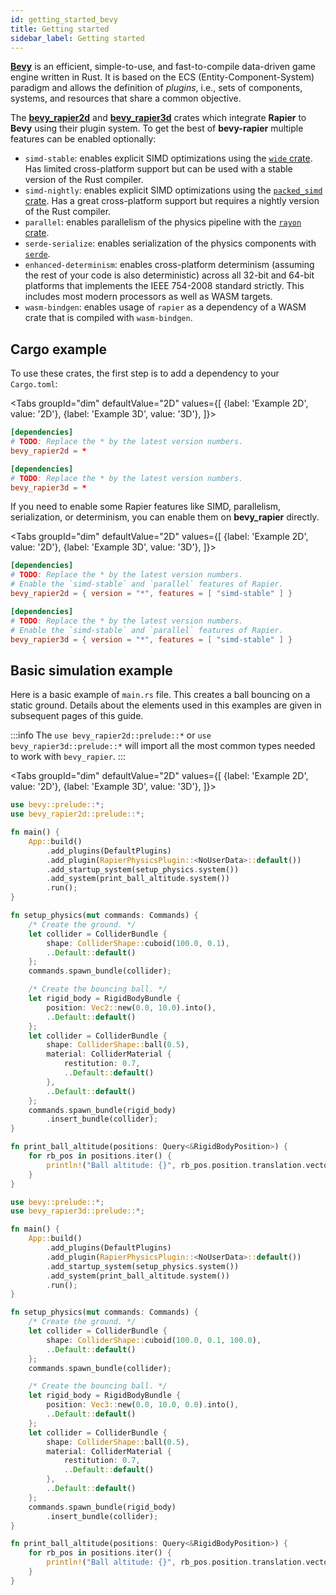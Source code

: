 ```yaml
---
id: getting_started_bevy
title: Getting started
sidebar_label: Getting started
---
```



[**Bevy**](https://bevyengine.org) is an efficient, simple-to-use, and fast-to-compile data-driven game engine written
in Rust. It is based on the ECS (Entity-Component-System) paradigm and allows the definition of _plugins_, i.e., sets
of components, systems, and resources that share a common objective.

The [**bevy_rapier2d**](https://crates.io/crates/bevy_rapier2d) and [**bevy_rapier3d**](https://crates.io/crates/bevy_rapier3d)
crates which integrate **Rapier** to **Bevy** using their plugin system.
To get the best of **bevy-rapier** multiple features can be enabled optionally:
- `simd-stable`: enables explicit SIMD optimizations using the [`wide` crate](https://crates.io/crates/wide).
  Has limited cross-platform support but can be used with a stable version of the Rust compiler.
- `simd-nightly`: enables explicit SIMD optimizations using the [`packed_simd` crate](https://crates.io/crates/packed_simd).
  Has a great cross-platform support but requires a nightly version of the Rust compiler.
- `parallel`: enables parallelism of the physics pipeline with the [`rayon` crate](https://crates.io/crates/rayon).
- `serde-serialize`: enables serialization of the physics components with [`serde`](https://github.com/serde-rs/serde).
- `enhanced-determinism`: enables cross-platform determinism (assuming the rest of your code is also deterministic)
  across all 32-bit and 64-bit platforms that implements the IEEE 754-2008 standard strictly. This includes most modern
  processors as well as WASM targets.
- `wasm-bindgen`: enables usage of `rapier` as a dependency of a WASM crate that is compiled with `wasm-bindgen`.


## Cargo example
To use these crates, the first step is to add a dependency to your `Cargo.toml`:

<Tabs
groupId="dim"
defaultValue="2D"
values={[
{label: 'Example 2D', value: '2D'},
{label: 'Example 3D', value: '3D'},
]}>
<TabItem value="2D">

```toml
[dependencies]
# TODO: Replace the * by the latest version numbers.
bevy_rapier2d = *
```

  </TabItem>
  <TabItem value="3D">

```toml
[dependencies]
# TODO: Replace the * by the latest version numbers.
bevy_rapier3d = *
```

  </TabItem>
</Tabs>

If you need to enable some Rapier features like SIMD, parallelism, serialization, or determinism, you can enable them on
**bevy_rapier** directly.


<Tabs
groupId="dim"
defaultValue="2D"
values={[
{label: 'Example 2D', value: '2D'},
{label: 'Example 3D', value: '3D'},
]}>
<TabItem value="2D">

```toml
[dependencies]
# TODO: Replace the * by the latest version numbers.
# Enable the `simd-stable` and `parallel` features of Rapier.
bevy_rapier2d = { version = "*", features = [ "simd-stable" ] }
```

  </TabItem>
  <TabItem value="3D">

```toml
[dependencies]
# TODO: Replace the * by the latest version numbers.
# Enable the `simd-stable` and `parallel` features of Rapier.
bevy_rapier3d = { version = "*", features = [ "simd-stable" ] }
```

  </TabItem>
</Tabs>


## Basic simulation example

Here is a basic example of `main.rs` file. This creates a ball bouncing on a static ground. Details about the
elements used in this examples are given in subsequent pages of this guide.

:::info
The `use bevy_rapier2d::prelude::*` or `use bevy_rapier3d::prelude::*` will import all the most common types
needed to work with `bevy_rapier`.
:::

<Tabs
groupId="dim"
defaultValue="2D"
values={[
{label: 'Example 2D', value: '2D'},
{label: 'Example 3D', value: '3D'},
]}>
<TabItem value="2D">

```rust
use bevy::prelude::*;
use bevy_rapier2d::prelude::*;

fn main() {
    App::build()
        .add_plugins(DefaultPlugins)
        .add_plugin(RapierPhysicsPlugin::<NoUserData>::default())
        .add_startup_system(setup_physics.system())
        .add_system(print_ball_altitude.system())
        .run();
}

fn setup_physics(mut commands: Commands) {
    /* Create the ground. */
    let collider = ColliderBundle {
        shape: ColliderShape::cuboid(100.0, 0.1),
        ..Default::default()
    };
    commands.spawn_bundle(collider);

    /* Create the bouncing ball. */
    let rigid_body = RigidBodyBundle {
        position: Vec2::new(0.0, 10.0).into(),
        ..Default::default()
    };
    let collider = ColliderBundle {
        shape: ColliderShape::ball(0.5),
        material: ColliderMaterial {
            restitution: 0.7,
            ..Default::default()
        },
        ..Default::default()
    };
    commands.spawn_bundle(rigid_body)
        .insert_bundle(collider);
}

fn print_ball_altitude(positions: Query<&RigidBodyPosition>) {
    for rb_pos in positions.iter() {
        println!("Ball altitude: {}", rb_pos.position.translation.vector.y);
    }
}
```

  </TabItem>
  <TabItem value="3D">

```rust
use bevy::prelude::*;
use bevy_rapier3d::prelude::*;

fn main() {
    App::build()
        .add_plugins(DefaultPlugins)
        .add_plugin(RapierPhysicsPlugin::<NoUserData>::default())
        .add_startup_system(setup_physics.system())
        .add_system(print_ball_altitude.system())
        .run();
}

fn setup_physics(mut commands: Commands) {
    /* Create the ground. */
    let collider = ColliderBundle {
        shape: ColliderShape::cuboid(100.0, 0.1, 100.0),
        ..Default::default()
    };
    commands.spawn_bundle(collider);

    /* Create the bouncing ball. */
    let rigid_body = RigidBodyBundle {
        position: Vec3::new(0.0, 10.0, 0.0).into(),
        ..Default::default()
    };
    let collider = ColliderBundle {
        shape: ColliderShape::ball(0.5),
        material: ColliderMaterial {
            restitution: 0.7,
            ..Default::default()
        },
        ..Default::default()
    };
    commands.spawn_bundle(rigid_body)
        .insert_bundle(collider);
}

fn print_ball_altitude(positions: Query<&RigidBodyPosition>) {
    for rb_pos in positions.iter() {
        println!("Ball altitude: {}", rb_pos.position.translation.vector.y);
    }
}
```

  </TabItem>
</Tabs>
